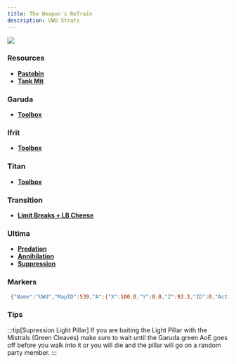 ```yaml
---
title: The Weapon's Refrain
description: UWU Strats
---
```




<img class="ulti-tooltip" src="/uwu.webp"/>

### Resources ###
- <a href="https://pastebin.com/hTvkZG3x)" target="_blank">**Pastebin**</a>
- <a href="https://docs.google.com/spreadsheets/d/13dpeUEBHFpLxX38gjC8oh1xEB4F7xBECI9BvycJEsfk/edit#gid=831820397)" target="_blank">**Tank Mit**</a>

### Garuda ###
- <a href="https://ff14.toolboxgaming.space/?id=584766219158561&preview=1" target="_blank">**Toolbox**</a>

### Ifrit ### 
- <a href="https://ff14.toolboxgaming.space/?id=110045202472361&preview=1" target="_blank">**Toolbox**</a>

### Titan ###
- <a href="https://ff14.toolboxgaming.space/?id=210044492472361&preview=1" target="_blank">**Toolbox**</a>

### Transition ###
- <a href="https://ff14.toolboxgaming.space/?id=430631425646261&preview=1" target="_blank">**Limit Breaks + LB Cheese**</a>

### Ultima ###
- <a href="https://ff14.toolboxgaming.space/?id=530635345646261&preview=1" target="_blank">**Predation**</a>
- <a href="https://ff14.toolboxgaming.space/?id=930637786646261&preview=1" target="_blank">**Annihilation**</a>
- <a href="https://ff14.toolboxgaming.space/?id=784760520258561&preview=1" target="_blank">**Suppression**</a>

### Markers ###
```bash frame="none"
 {"Name":"UWU","MapID":539,"A":{"X":100.0,"Y":0.0,"Z":93.3,"ID":0,"Active":true},"B":{"X":106.7,"Y":0.0,"Z":100.0,"ID":1,"Active":true},"C":{"X":100.0,"Y":0.0,"Z":106.7,"ID":2,"Active":true},"D":{"X":93.3,"Y":0.0,"Z":100.0,"ID":3,"Active":true},"One":{"X":107.3,"Y":0.0,"Z":107.3,"ID":4,"Active":true},"Two":{"X":100.0,"Y":0.0,"Z":81.0,"ID":5,"Active":true},"Three":{"X":100.0,"Y":0.0,"Z":100.0,"ID":6,"Active":true},"Four":{"X":87.0,"Y":0.0,"Z":87.0,"ID":7,"Active":true}} 
```

### Tips ###
<div class="light-pillar-tip">
:::tip[Supression Light Pillar]
If you are baiting the Light Pillar with the Mistrals (Green Cleaves) make sure to wait until the Garuda green AoE goes off before you walk into it or you will die and the pillar will go on a random party member.
:::
</div>
